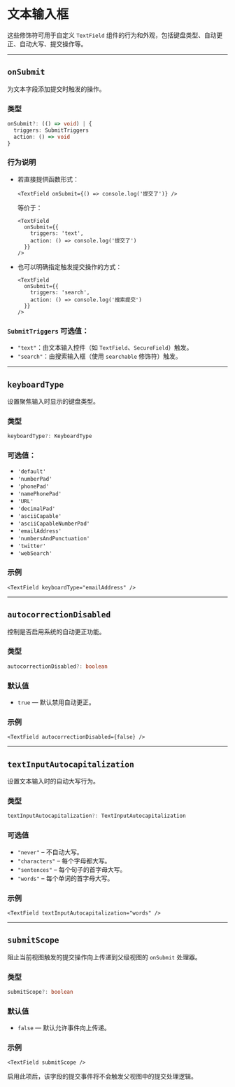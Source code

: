 # 文本输入框 

这些修饰符可用于自定义 `TextField` 组件的行为和外观，包括键盘类型、自动更正、自动大写、提交操作等。

---

## `onSubmit`

为文本字段添加提交时触发的操作。

### 类型

```ts
onSubmit?: (() => void) | {
  triggers: SubmitTriggers
  action: () => void
}
```

### 行为说明

* 若直接提供函数形式：

  ```tsx
  <TextField onSubmit={() => console.log('提交了')} />
  ```

  等价于：

  ```tsx
  <TextField
    onSubmit={{
      triggers: 'text',
      action: () => console.log('提交了')
    }}
  />
  ```

* 也可以明确指定触发提交操作的方式：

  ```tsx
  <TextField
    onSubmit={{
      triggers: 'search',
      action: () => console.log('搜索提交')
    }}
  />
  ```

### `SubmitTriggers` 可选值：

* `"text"`：由文本输入控件（如 `TextField`、`SecureField`）触发。
* `"search"`：由搜索输入框（使用 `searchable` 修饰符）触发。

---

## `keyboardType`

设置聚焦输入时显示的键盘类型。

### 类型

```ts
keyboardType?: KeyboardType
```

### 可选值：

* `'default'`
* `'numberPad'`
* `'phonePad'`
* `'namePhonePad'`
* `'URL'`
* `'decimalPad'`
* `'asciiCapable'`
* `'asciiCapableNumberPad'`
* `'emailAddress'`
* `'numbersAndPunctuation'`
* `'twitter'`
* `'webSearch'`

### 示例

```tsx
<TextField keyboardType="emailAddress" />
```

---

## `autocorrectionDisabled`

控制是否启用系统的自动更正功能。

### 类型

```ts
autocorrectionDisabled?: boolean
```

### 默认值

* `true` — 默认禁用自动更正。

### 示例

```tsx
<TextField autocorrectionDisabled={false} />
```

---

## `textInputAutocapitalization`

设置文本输入时的自动大写行为。

### 类型

```ts
textInputAutocapitalization?: TextInputAutocapitalization
```

### 可选值

* `"never"` – 不自动大写。
* `"characters"` – 每个字母都大写。
* `"sentences"` – 每个句子的首字母大写。
* `"words"` – 每个单词的首字母大写。

### 示例

```tsx
<TextField textInputAutocapitalization="words" />
```

---

## `submitScope`

阻止当前视图触发的提交操作向上传递到父级视图的 `onSubmit` 处理器。

### 类型

```ts
submitScope?: boolean
```

### 默认值

* `false` — 默认允许事件向上传递。

### 示例

```tsx
<TextField submitScope />
```

启用此项后，该字段的提交事件将不会触发父视图中的提交处理逻辑。
